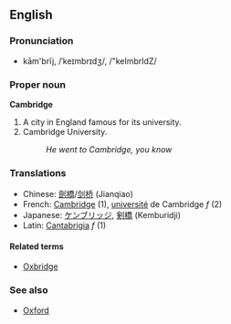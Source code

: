 ==English==
===Pronunciation===
*kām'brĭj, /ˈkeɪmbrɪdʒ/, /"keImbrIdZ/

===Proper noun===
'''Cambridge'''

#A city in England famous for its university.
#Cambridge University.
#:''He went to Cambridge, you know''
===Translations===
*Chinese: [[劍橋]]/[[剑桥]] (Jianqiao)
*French: [[Cambridge]] (1), [[université]] de Cambridge ''f'' (2)
*Japanese: [[ケンブリッジ]], [[剣橋]] (Kemburidji)
*Latin: [[Cantabrigia]] ''f'' (1)

====Related terms====
*[[Oxbridge]]

===See also===
*[[Oxford]]